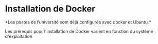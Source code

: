 
# Installation de Docker
<Callout type='info' emoji="⚠️">
*Les postes de l’université sont déjà configurés avec docker et Ubuntu.*
</Callout>

Les prérequis pour l'installation de Docker varient en fonction du système d'exploitation.

<Cards>
  <Card title="Windows" href="/docker/installation/windows" />
  <Card title="Linux" href="/docker/installation/linux" />
  <Card title="macOS" href="/docker/installation/macOS" />
</Cards>
